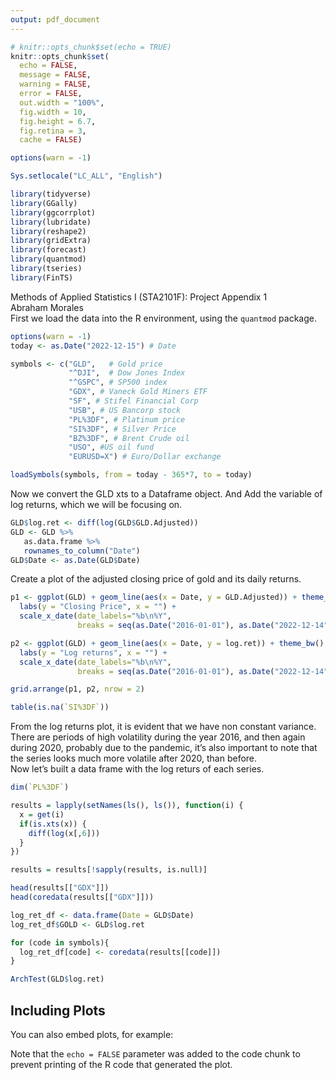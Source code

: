 ```yaml
---
output: pdf_document
---
```


```r
# knitr::opts_chunk$set(echo = TRUE)
knitr::opts_chunk$set(
  echo = FALSE,
  message = FALSE,
  warning = FALSE,
  error = FALSE, 
  out.width = "100%",
  fig.width = 10,
  fig.height = 6.7, 
  fig.retina = 3,
  cache = FALSE)
```

```r
options(warn = -1)

Sys.setlocale("LC_ALL", "English")

library(tidyverse)
library(GGally)
library(ggcorrplot)
library(lubridate)
library(reshape2)
library(gridExtra)
library(forecast)
library(quantmod)
library(tseries)
library(FinTS)
```
\centering \Large Methods of Applied Statistics I (STA2101F): Project Appendix 1  \
\centering \large Abraham Morales \
\vspace{5mm}
First we load the data into the R environment, using the `quantmod` package.
```r
options(warn = -1)
today <- as.Date("2022-12-15") # Date

symbols <- c("GLD",   # Gold price
             "^DJI",  # Dow Jones Index
             "^GSPC", # SP500 index
             "GDX", # Vaneck Gold Miners ETF
             "SF", # Stifel Financial Corp
             "USB", # US Bancorp stock
             "PL%3DF", # Platinum price
             "SI%3DF", # Silver Price
             "BZ%3DF", # Brent Crude oil
             "USO", #US oil fund
             "EURUSD=X") # Euro/Dollar exchange

loadSymbols(symbols, from = today - 365*7, to = today)
```
Now we convert the GLD xts to a Dataframe object. And Add the variable of log returns, which we will be focusing on.
```r
GLD$log.ret <- diff(log(GLD$GLD.Adjusted))
GLD <- GLD %>% 
   as.data.frame %>% 
   rownames_to_column("Date")
GLD$Date <- as.Date(GLD$Date)
```

Create a plot of the adjusted closing price of gold and its daily returns.
```r
p1 <- ggplot(GLD) + geom_line(aes(x = Date, y = GLD.Adjusted)) + theme_bw() +
  labs(y = "Closing Price", x = "") + 
  scale_x_date(date_labels="%b\n%Y", 
               breaks = seq(as.Date("2016-01-01"), as.Date("2022-12-14"), by="6 months"))

p2 <- ggplot(GLD) + geom_line(aes(x = Date, y = log.ret)) + theme_bw() +
  labs(y = "Log returns", x = "") + 
  scale_x_date(date_labels="%b\n%Y", 
               breaks = seq(as.Date("2016-01-01"), as.Date("2022-12-14"), by="6 months"))

grid.arrange(p1, p2, nrow = 2)
```
```r
table(is.na(`SI%3DF`))
```



From the log returns plot, it is evident that we have non constant variance. There are periods of high volatility during the year 2016, and then again during 2020, probably due to the pandemic, it's also important to note that the series looks much more volatile after 2020, than before. \
Now let's built a data frame with the log returs of each series.
```r
dim(`PL%3DF`)
```
```r
results = lapply(setNames(ls(), ls()), function(i) {
  x = get(i)
  if(is.xts(x)) {
    diff(log(x[,6]))
  }
})

results = results[!sapply(results, is.null)]
```
```r
head(results[["GDX"]])
head(coredata(results[["GDX"]]))
```
```r
log_ret_df <- data.frame(Date = GLD$Date)
log_ret_df$GOLD <- GLD$log.ret

for (code in symbols){
  log_ret_df[code] <- coredata(results[[code]])
}
```


```r
ArchTest(GLD$log.ret)
```



## Including Plots

You can also embed plots, for example:



Note that the `echo = FALSE` parameter was added to the code chunk to prevent printing of the R code that generated the plot.
